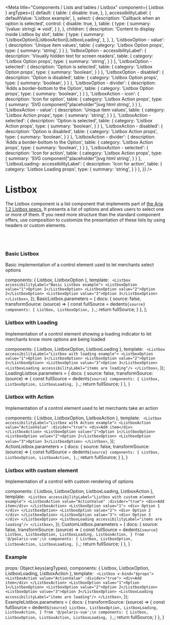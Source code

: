 

<Meta
  title="Components / Lists and tables / Listbox"
  component={ Listbox }
  argTypes={{
    default: {
      table: {
        disable: true,
      },
    },
    accessibilityLabel: {
      defaultValue: 'Listbox example',
    },
    select: {
      description: 'Callback when an option is selected',
      control: {
        disable: true,
      },
      table: {
        type: {
          summary: '(value: string) => void',
        }
      },
    },
    children: {
      description: 'Content to display inside Listbox by slot',
      table: {
        type: {
          summary: 'ListboxOption|ListboxAction|ListboxLoading',
        },
      },
    },
    'ListboxOption - value': {
      description: 'Unique item values',
      table: {
        category: 'Listbox Option props',
        type: {
          summary: 'string',
        }
      }
    },
    'listboxOption - accessibilityLabel': {
      description: 'Visually hidden text for screen readers',
      table: {
        category: 'Listbox Option props',
        type: {
          summary: 'string',
        }
      }
    },
    'ListboxOption - selected': {
      description: 'Option is selected',
      table: {
        category: 'Listbox Option props',
        type: {
          summary: 'boolean',
        }
      }
    },
    'ListboxOption - disabled': {
      description: 'Option is disabled',
      table: {
        category: 'Listbox Option props',
        type: {
          summary: 'boolean',
        }
      }
    },
    'ListboxOption - divider': {
      description: 'Adds a border-bottom to the Option',
      table: {
        category: 'Listbox Option props',
        type: {
          summary: 'boolean',
        }
      }
    },
    'ListboxAction - icon': {
      description: 'Icon for option',
      table: {
        category: 'Listbox Action props',
        type: {
          summary: 'SVG component|"placeholder"|svg html string',
        }
      }
    },
    'ListboxAction - value': {
      description: 'Unique item values',
      table: {
        category: 'Listbox Action props',
        type: {
          summary: 'string',
        }
      }
    },
    'ListboxAction - selected': {
      description: 'Option is selected',
      table: {
        category: 'Listbox Action props',
        type: {
          summary: 'boolean',
        }
      }
    },
    'ListboxAction - disabled': {
      description: 'Option is disabled',
      table: {
        category: 'Listbox Action props',
        type: {
          summary: 'boolean',
        }
      }
    },
    'ListboxAction - divider': {
      description: 'Adds a border-bottom to the Option',
      table: {
        category: 'Listbox Action props',
        type: {
          summary: 'boolean',
        }
      }
    },
    'ListboxAction - selected': {
      description: 'Icon for action',
      table: {
        category: 'Listbox Action props',
        type: {
          summary: 'SVG component|"placeholder"|svg html string',
        }
      }
    },
    'ListboxLoading- accessibilityLabel': {
      description: 'Icon for action',
      table: {
        category: 'Listbox Loading props',
        type: {
          summary: 'string',
        }
      }
    },
  }}
/>

# Listbox

The Listbox component is a list component that implements part of [the Aria 1.2 Listbox specs.](https://www.w3.org/TR/wai-aria-practices-1.2/#Listbox)
It presents a list of options and allows users to select one or more of them.
If you need more structure than the standard component offers, use composition to customize the presentation of these lists by using headers or custom elements.

<br/><br/>

### Basic Listbox

Basic implementation of a control element used to let merchants select options

  components: { Listbox, ListboxOption },
  template: `
  <Listbox accessibilityLabel="Basic Listbox example">
    <ListboxOption value="1">Option 1</ListboxOption>
    <ListboxOption value="2">Option 2</ListboxOption>
    <ListboxOption value="3">Option 3</ListboxOption>
  </Listbox>`,
});
BasicListbox.parameters = {
  docs: {
    source: false,
    transformSource: (source) => {
      const fullSource = dedent`
        ${source}
        components: {
          Listbox,
          ListboxOption,
        },
      `;
      return fullSource;
    }
  },
};

<Canvas>
  <Story story={BasicListbox} name="Basic Listbox"></Story>
</Canvas>

### Listbox with Loading

Implementation of a control element showing a loading indicator to let merchants know more options are being loaded

  components: { Listbox, ListboxOption, ListboxLoading },
  template: `
  <Listbox accessibilityLabel="Listbox with loading example">
    <ListboxOption value="1">Option 1</ListboxOption>
    <ListboxOption value="2">Option 2</ListboxOption>
    <ListboxOption value="3">Option 3</ListboxOption>
    <ListboxLoading accessibilityLabel="items are loading"/>
  </Listbox>`,
});
LoadingListbox.parameters = {
  docs: {
    source: false,
    transformSource: (source) => {
      const fullSource = dedent`
        ${source}
        components: {
          Listbox,
          ListboxOption,
          ListboxLoading,
        },
      `;
      return fullSource;
    }
  },
}

<Canvas>
  <Story story={LoadingListbox} name="Listbox with Loading"></Story>
</Canvas>

### Listbox with Action

Implementation of a control element used to let merchants take an action

  components: { Listbox, ListboxOption, ListboxAction },
  template: `
  <Listbox accessibilityLabel="Listbox with Action example">
    <ListboxAction value="ActionValue" :divider="true">
      <div>Add item</div>
    </ListboxAction>
    <ListboxOption value="1">Option 1</ListboxOption>
    <ListboxOption value="2">Option 2</ListboxOption>
    <ListboxOption value="3">Option 3</ListboxOption>
  </Listbox>`,
});
ActionListbox.parameters = {
  docs: {
    source: false,
    transformSource: (source) => {
      const fullSource = dedent`
        ${source}
        components: {
          Listbox,
          ListboxOption,
          ListboxAction,
        },
      `;
      return fullSource;
    }
  },
}

<Canvas>
  <Story story={ActionListbox} name="Listbox with Action"></Story>
</Canvas>

### Listbox with custom element

Implementation of a control with custom rendering of options

  components: { Listbox, ListboxOption, ListboxLoading, ListboxAction },
  template: `
  <Listbox accessibilityLabel="Listbox with custom element example">
    <ListboxAction value="ActionValue" :divider="true">
      <div>Add item</div>
    </ListboxAction>
    <ListboxOption value="1">
      <div>
        Option 1
      </div>
    </ListboxOption>
    <ListboxOption value="2">
      <div>
        Option 2
      </div>
    </ListboxOption>
    <ListboxOption value="3">
      <div>
        Option 3
      </div>
    </ListboxOption>
    <ListboxLoading accessibilityLabel="items are loading"/>
  </Listbox>`,
});
CustomListbox.parameters = {
  docs: {
    source: false,
    transformSource: (source) => {
      const fullSource = dedent`
        ${source}
          Listbox,
          ListboxOption,
          ListboxLoading,
          ListboxAction,
        } from '@/polaris-vue';\n
        components: {
          Listbox,
          ListboxOption,
          ListboxAction,
          ListboxLoading,
        },
      `;
      return fullSource;
    }
  },
}

<Canvas>
  <Story story={CustomListbox} name="Listbox with custom element"></Story>
</Canvas>

### Example

  props: Object.keys(argTypes),
  components: { Listbox, ListboxOption, ListboxLoading, ListboxAction },
  template: `
  <Listbox v-bind="$props">
    <ListboxAction value="ActionValue" :divider="true">
      <div>Add item</div>
    </ListboxAction>
    <ListboxOption value="1">Option 1</ListboxOption>
    <ListboxOption value="2">Option 2</ListboxOption>
    <ListboxOption value="3">Option 3</ListboxOption>
    <ListboxLoading accessibilityLabel="items are loading"/>
  </Listbox>`,
});
ExampleListbox.parameters = {
  docs: {
    transformSource: (source) => {
      const fullSource = dedent`
        ${source}
          Listbox,
          ListboxOption,
          ListboxLoading,
          ListboxAction,
        } from '@/polaris-vue';\n
        components: {
          Listbox,
          ListboxOption,
          ListboxAction,
          ListboxLoading,
        },
      `;
      return fullSource;
    }
  },
}

<Canvas>
  <Story story={ExampleListbox} name="Example" height="180px"></Story>
</Canvas>

<ArgsTable story="Example"/>
